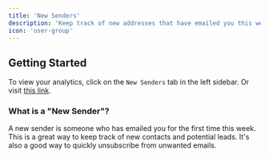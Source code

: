 ```yaml
---
title: 'New Senders'
description: 'Keep track of new addresses that have emailed you this week.'
icon: 'user-group'
---
```


## Getting Started

To view your analytics, click on the `New Senders` tab in the left sidebar. Or visit [this link](https://www.getinboxzero.com/new-senders).

### What is a "New Sender"?

A new sender is someone who has emailed you for the first time this week.
This is a great way to keep track of new contacts and potential leads.
It's also a good way to quickly unsubscribe from unwanted emails.
